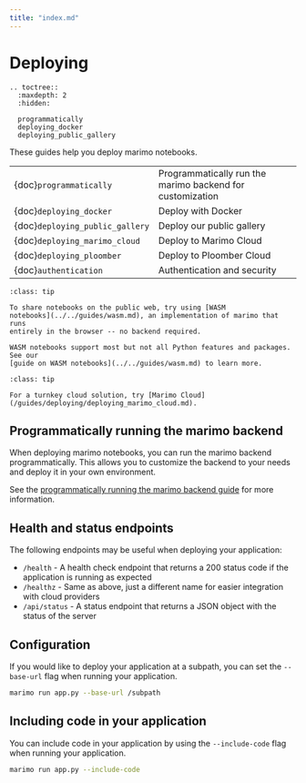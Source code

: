 ```yaml
---
title: "index.md"
---
```


# Deploying

```{eval-rst}
.. toctree::
  :maxdepth: 2
  :hidden:

  programmatically
  deploying_docker
  deploying_public_gallery
```

These guides help you deploy marimo notebooks.

|                                 |                                                           |
| :------------------------------ | :-------------------------------------------------------- |
| {doc}`programmatically`         | Programmatically run the marimo backend for customization |
| {doc}`deploying_docker`         | Deploy with Docker                                        |
| {doc}`deploying_public_gallery` | Deploy our public gallery                                 |
| {doc}`deploying_marimo_cloud`   | Deploy to Marimo Cloud                                    |
| {doc}`deploying_ploomber`       | Deploy to Ploomber Cloud                                  |
| {doc}`authentication`           | Authentication and security                               |

```{admonition} Sharing notebooks on the public web
:class: tip

To share notebooks on the public web, try using [WASM
notebooks](../../guides/wasm.md), an implementation of marimo that runs
entirely in the browser -- no backend required.

WASM notebooks support most but not all Python features and packages. See our
[guide on WASM notebooks](../../guides/wasm.md) to learn more.
```

```{admonition} Marimo Cloud
:class: tip

For a turnkey cloud solution, try [Marimo Cloud](/guides/deploying/deploying_marimo_cloud.md).
```

## Programmatically running the marimo backend

When deploying marimo notebooks, you can run the marimo backend programmatically. This allows you to customize the backend to your needs and deploy it in your own environment.

See the [programmatically running the marimo backend guide](programmatically.md) for more information.

## Health and status endpoints

The following endpoints may be useful when deploying your application:

- `/health` - A health check endpoint that returns a 200 status code if the application is running as expected
- `/healthz` - Same as above, just a different name for easier integration with cloud providers
- `/api/status` - A status endpoint that returns a JSON object with the status of the server

## Configuration

If you would like to deploy your application at a subpath, you can set the `--base-url` flag when running your application.

```bash
marimo run app.py --base-url /subpath
```

## Including code in your application

You can include code in your application by using the `--include-code` flag when running your application.

```bash
marimo run app.py --include-code
```
